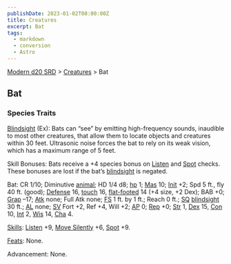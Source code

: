 ```yaml
---
publishDate: 2023-01-02T00:00:00Z
title: Creatures
excerpt: Bat
tags:
  - markdown
  - conversion
  - Astro
---
```


[Modern d20 SRD](/#modernD20) > [Creatures](modern-d20-srd-creatures-index) > Bat

## Bat

### Species Traits

[Blindsight](modern-d20-srd-special-abilities-blindsight) (Ex): Bats can “see” by emitting high-frequency sounds, inaudible to most other creatures, that allow them to locate objects and creatures within 30 feet. Ultrasonic noise forces the bat to rely on its weak vision, which has a maximum range of 5 feet.

Skill Bonuses: Bats receive a +4 species bonus on [Listen](modern-d20-srd-skills-listen) and [Spot](modern-d20-srd-skills-spot) checks. These bonuses are lost if the bat’s [blindsight](modern-d20-srd-special-abilities-blindsight) is negated.

Bat: CR 1/10; Diminutive [animal](modern-d20-srd-creature-types-animal); HD 1/4 d8; [hp](modern-d20-srd-combat-hit-points) 1; [Mas](modern-d20-srd-creatures-creature-overview) 10; [Init](modern-d20-srd-combat-initiative) +2; Spd 5 ft., fly 40 ft. (good); [Defense](modern-d20-srd-combat-defense) 16, [touch](modern-d20-srd-combat-attack-actions) 16, [flat-footed](modern-d20-srd-combat-surprise) 14 (+4 size, +2 Dex); BAB +0; [Grap](modern-d20-srd-combat-grapple) –17; [Atk](modern-d20-srd-combat-attack-roll) none; Full Atk none; [FS](modern-d20-srd-creatures-creature-overview) 1 ft. by 1 ft.; Reach 0 ft.; [SQ](modern-d20-srd-creatures-creature-overview) [blindsight](modern-d20-srd-special-abilities-blindsight) 30 ft.; [AL](modern-d20-srd-basics-allegiances) none; [SV](modern-d20-srd-basics-saving-throws) Fort +2, Ref +4, Will +2; [AP](modern-d20-srd-creatures-creature-overview) 0; [Rep](modern-d20-srd-creatures-creature-overview) +0; [Str](modern-d20-srd-basics-ability-scores) 1, [Dex](modern-d20-srd-basics-ability-scores) 15, [Con](modern-d20-srd-basics-ability-scores) 10, [Int](modern-d20-srd-basics-ability-scores) 2, [Wis](modern-d20-srd-basics-ability-scores) 14, [Cha](modern-d20-srd-basics-ability-scores) 4.

[Skills](modern-d20-srd-skills-index): [Listen](modern-d20-srd-skills-listen) +9, [Move Silently](modern-d20-srd-skills-move-silently) +6, [Spot](modern-d20-srd-skills-spot) +9.

[Feats](modern-d20-srd-feats-index): None.

Advancement: None.
